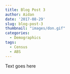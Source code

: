 ```yaml
---
title: Blog Post 3
author: Aidan
date: '2017-08-29'
slug: blog-post-3
thumbnail: "images/don.gif"
categories:
  - Demographics
tags:
  - Census
  - ABS
---
```


Text goes here